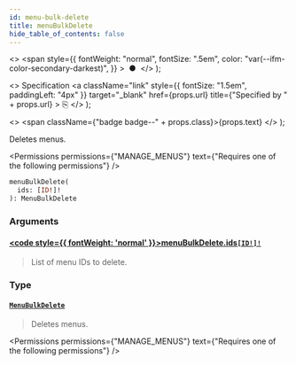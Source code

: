 ```yaml
---
id: menu-bulk-delete
title: menuBulkDelete
hide_table_of_contents: false
---
```


  <>
    <span
      style={{
        fontWeight: "normal",
        fontSize: ".5em",
        color: "var(--ifm-color-secondary-darkest)",
      }}
    >
      &nbsp;●&nbsp;
    </span>
  </>
);

  <>
    Specification
    <a
      className="link"
      style={{ fontSize: "1.5em", paddingLeft: "4px" }}
      target="\_blank"
      href={props.url}
      title={"Specified by " + props.url}
    >
      ⎘
    </a>
  </>
);

  <>
    <span className={"badge badge--" + props.class}>{props.text}</span>
  </>
);

Deletes menus.

<Permissions
  permissions={"MANAGE_MENUS"}
  text={"Requires one of the following permissions"}
/>

```graphql
menuBulkDelete(
  ids: [ID!]!
): MenuBulkDelete
```

### Arguments

#### [<code style={{ fontWeight: 'normal' }}>menuBulkDelete.<b>ids</b></code>](#)<Bullet />[`[ID!]!`](../../../api-reference/miscellaneous/scalars/id) <Badge class="secondary" text="non-null"/> <Badge class="secondary" text="scalar"/> <Badge class="secondary" text="miscellaneous"/>

> List of menu IDs to delete.

### Type

#### [`MenuBulkDelete`](../../../api-reference/miscellaneous/objects/menu-bulk-delete) <Badge class="secondary" text="object"/> <Badge class="secondary" text="miscellaneous"/>

> Deletes menus.

<Permissions
  permissions={"MANAGE_MENUS"}
  text={"Requires one of the following permissions"}
/>

>

